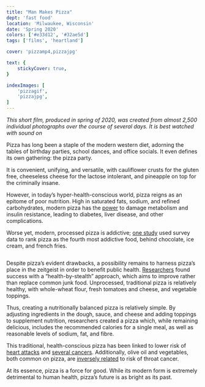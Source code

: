 ```yaml
---
title: "Man Makes Pizza"
dept: 'fast food'
location: 'Milwaukee, Wisconsin'
date: 'Spring 2020'
colors: ['#e33d12', '#32ae5d']
tags: ['films', 'heartland']

cover: 'pizzamp4,pizzajpg'

text: {
    stickyCover: true,
}

indexImages: [
    'pizzagif',
    'pizzajpg',
]
---
```



_This short film, produced in spring of 2020, was created from almost 2,500 individual photographs over the course of several days. It is best watched with sound on_

Pizza has long been a staple of the modern western diet, adorning the tables of birthday parties, school dances, and office socials. It even defines its own gathering: the pizza party.

It is convenient, unifying, and versatile, with cauliflower crusts for the gluten free, cheeseless cheese for the lactose intolerant, and pineapple on top for the criminally insane.

However, in today’s hyper-health-conscious world, pizza reigns as an epitome of poor nutrition. High in saturated fats, sodium, and refined carbohydrates, modern pizza has the [power](https://doi.org/10.1172/JCI89444) to damage metabolism and insulin resistance, leading to diabetes, liver disease, and other complications.

Worse yet, modern, processed pizza is addictive; [one study](https://doi.org/10.1371/journal.pone.0117959) used survey data to rank pizza as the fourth most addictive food, behind chocolate, ice cream, and french fries.

<Img imgKey="pizzajpg" mobileOnly />

Despite pizza’s evident drawbacks, a possibility remains to harness pizza’s place in the zeitgeist in order to benefit public health. [Researchers](https://doi.org/10.1017/S1368980013002814) found success with a “health-by-stealth” approach, which aims to improve rather than replace common junk food. Unprocessed, traditional pizza is relatively healthy, with whole-wheat flour, fresh tomatoes and cheese, and vegetable toppings.

Thus, creating a nutritionally balanced pizza is relatively simple. By adjusting ingredients in the dough, sauce, and cheese and adding toppings to supplement nutrition, researchers created a pizza which, while remaining delicious, includes the recommended calories for a single meal, as well as reasonable levels of sodium, fat, and fibre.

This traditional, health-conscious pizza has been linked to lower risk of [heart attacks](https://doi.org/10.1038/sj.ejcn.1601997) and [several cancers](https://doi.org/10.1002/ijc.11382). Additionally, olive oil and vegetables, both common on pizza, are [inversely related](https://doi.org/10.1038/sj.bjc.6690400) to risk of throat cancer.

At its essence, pizza is a force for good. While its modern form is extremely detrimental to human health, pizza’s future is as bright as its past. 